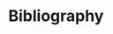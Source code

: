 \backmatter

# Bibliography {-}

```{=latex}
\markboth{\MakeUppercase{Bibliography}}{} % have to explicitly state what to put in the heading (bug in bookdown?)
%format the references so they have a hanging indent. Remove these (and the \endgroup command) if you want regular indentation.
\begingroup
\hspace{\parindent}
\setlength{\parindent}{-0.25in}
\setlength{\leftskip}{0.25in}
\setlength{\parskip}{0pt}
```

<div id="refs"></div>

\endgroup
